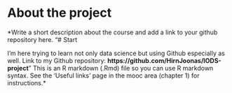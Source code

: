 
# About the project

*Write a short description about the course and add a link to your github repository here. "# Start

I'm here trying to learn not only data science but using Github especially as well. Link to my Github repository: **https://github.com/HirnJoonas/IODS-project**" This is an R markdown (.Rmd) file so you can use R markdown syntax. See the 'Useful links' page in the mooc area (chapter 1) for instructions.*
